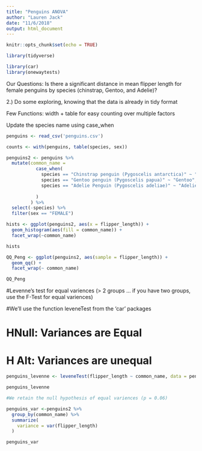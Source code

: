 ```yaml
---
title: "Penguins ANOVA"
author: "Lauren Jack"
date: "11/6/2018"
output: html_document
---
```


```r
knitr::opts_chunk$set(echo = TRUE)
```

```r
library(tidyverse)

```

```r
library(car)
library(onewaytests)
```

Our Questions:
Is there a significant distance in mean flipper length for female penguins by species (chinstrap, Gentoo, and Adelie)?


2.) Do some exploring, knowing that the data is already in tidy format

Few Functions: width + table for easy counting over multiple factors

Update the species name using case_when

```r
penguins <- read_csv('penguins.csv')

counts <- with(penguins, table(species, sex))

penguins2 <- penguins %>% 
  mutate(common_name =
           case_when(
             species == "Chinstrap penguin (Pygoscelis antarctica)" ~ "Chinstrap",
             species == "Gentoo penguin (Pygoscelis papua)" ~ "Gentoo",
             species == "Adelie Penguin (Pygoscelis adeliae)" ~ "Adelie"
               
           )
         ) %>% 
  select(-species) %>% 
  filter(sex == "FEMALE")
```


```r
hists <- ggplot(penguins2, aes(x = flipper_length)) +
  geom_histogram(aes(fill = common_name)) +
  facet_wrap(~common_name)

hists
```


```r
QQ_Peng <- ggplot(penguins2, aes(sample = flipper_length)) +
  geom_qq() +
  facet_wrap(~ common_name)

QQ_Peng
```

#Levenne's test for equal variences (> 2 groups ... if you have two groups, use the F-Test for equal variences)

#We'll use the function leveneTest from the 'car' packages

# HNull: Variances are Equal
# H Alt: Variances are unequal

```r
penguins_levenne <- leveneTest(flipper_length ~ common_name, data = penguins2)

penguins_levenne

#We retain the null hypothesis of equal variences (p = 0.06)

penguins_var <-penguins2 %>% 
  group_by(common_name) %>% 
  summarize(
    variance = var(flipper_length)
  )

penguins_var

```

